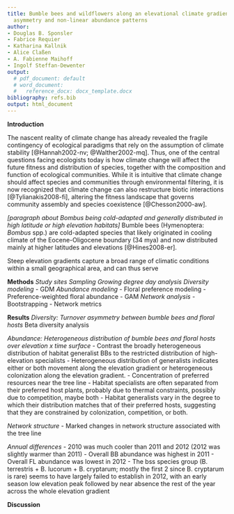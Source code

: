 ```yaml
---
title: Bumble bees and wildflowers along an elevational climate gradient exhibit niche
  asymmetry and non-linear abundance patterns
author:
- Douglas B. Sponsler
- Fabrice Requier
- Katharina Kallnik
- Alice Claßen
- A. Fabienne Maihoff
- Ingolf Steffan-Dewenter 
output:
  # pdf_document: default
  # word_document:
  #   reference_docx: docx_template.docx
bibliography: refs.bib
output: html_document
---
```


**Introduction**

The nascent reality of climate change has already revealed the fragile contingency of ecological paradigms that rely on the assumption of climate stability [@Hannah2002-nv; @Walther2002-mq]. Thus, one of the central questions facing ecologists today is how climate change will affect the future fitness and distribution of species, together with the composition and function of ecological communities. While it is intuitive that climate change should affect species and communities through environmental filtering, it is now recognized that climate change can also restructure biotic interactions [@Tylianakis2008-fi], altering the fitness landscape that governs community assembly and species coexistence [@Chesson2000-aw].

*[paragraph about Bombus being cold-adapted and generally distributed in high latitude or high elevation habitats]*
Bumble bees (Hymenoptera: *Bombus* spp.) are cold-adapted species that likely originated in cooling climate of the Eocene-Oligocene boundary (34 mya) and now distributed mainly at higher latitudes and elevations [@Hines2008-er].

Steep elevation gradients capture a broad range of climatic conditions within a small geographical area, and can thus serve 

**Methods**
*Study sites*
*Sampling*
*Growing degree day analysis*
*Diversity modeling*
- GDM
*Abundance modeling*
- Floral preference modeling
- Preference-weighted floral abundance
- GAM
*Network analysis*
- Bootstrapping
- Network metrics

**Results**
*Diversity: Turnover asymmetry between bumble bees and floral hosts*
Beta diversity analysis

*Abundance: Heterogeneous distribution of bumble bees and floral hosts over elevation x time surface*
- Contrast the broadly heterogeneous distribution of habitat generalist BBs to the restricted distribution of high-elevation specialists
- Heterogeneous distribution of generalists indicates either or both movement along the elevation gradient or heterogeneous colonization along the elevation gradient.
- Concentration of preferred resources near the tree line
- Habitat specialists are often separated from their preferred host plants, probably due to thermal constraints, possibly due to competition, maybe both
- Habitat generalists vary in the degree to which their distribution matches that of their preferred hosts, suggesting that they are constrained by colonization, competition, or both. 

*Network structure*
- Marked changes in network structure associated with the tree line

*Annual differences*
- 2010 was much cooler than 2011 and 2012 (2012 was slightly warmer than 2011)
- Overall BB abundance was highest in 2011
- Overall FL abundance was lowest in 2012
- The bss species group (B. terrestris + B. lucorum + B. cryptarum; mostly the first 2 since B. cryptarum is rare) seems to have largely failed to establish in 2012, with an early season low elevation peak followed by near absence the rest of the year across the whole elevation gradient


**Discussion**



